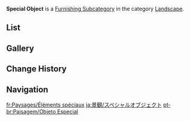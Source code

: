 {{Terminology Infobox
|title        = Special Object
|image        = Icon Housing Landscape Special Object.png
|type         = Item Groups
|type2        = Furnishing Subcategories
|type3        = Exterior Furnishings
|type4        = Landscape
}}
'''Special Object''' is a [[Furnishing Subcategory]] in the category [[Landscape]].

==List==
{{Furnishings by Category Table|Landscape Special Object|nocategory=1|version=1}}

==Gallery==
{{Furnishings by Category Gallery|Landscape Special Object}}

==Change History==
{{Change History|4.4}}

==Navigation==
{{Furnishing Navbox|exterior}}

[[Category:Landscape Special Object| ]]

[[fr:Paysages/Éléments spéciaux]]
[[ja:景観/スペシャルオブジェクト]]
[[pt-br:Paisagem/Objeto Especial]]